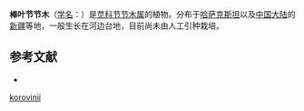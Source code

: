 {{Speciesbox
| name = 棒叶节节木
| status = 
| status_system = 
| image = 
| genus = Arthrophytum
| species = korovinii
| authority = Botsch.
}}

'''棒叶节节木'''（[[学名|学名]]：{{lang|la|''Arthrophytum korovinii''}}）是[[苋科|苋科]][[节节木属|节节木属]]的植物。分布于[[哈萨克斯坦|哈萨克斯坦]]以及[[中国大陆|中国大陆]]的[[新疆|新疆]]等地，一般生长在河边台地，目前尚未由人工引种栽培。

== 参考文献 ==
<div class="references-small">
* {{cite web| url =http://www.bioinfo.cn/db05/KmzwSpecies.php?action=view&id=3415| title =棒叶节节木| work =《中国高等植物数据库全库》| publisher =中国科学院微生物研究所| author =昆明植物研究所| accessdate =2009-02-24| deadurl =yes| archiveurl =https://web.archive.org/web/20160305042743/http://www.bioinfo.cn/db05/KmzwSpecies.php?action=view&id=3415| archivedate =2016-03-05}}
</div>
{{Taxonbar|from=Q11116397}}

{{DEFAULTSORT:Arthrophytum korovinii}}
[[Category:节节木属|korovinii]]


{{Amaranthaceae-stub}}